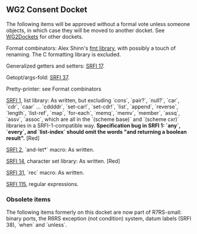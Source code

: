 == WG2 Consent Docket ==

The following items will be approved without a formal vote unless someone objects, in which case they will be moved to another docket.  See [[:WG2Dockets|WG2Dockets]] for other dockets.

Format combinators: Alex Shinn's [[http://synthcode.com/scheme/fmt/|fmt library]], with possibly a touch of renaming.  The C formatting library is excluded.

Generalized getters and setters: [[http://srfi.schemers.org/srfi-17/srfi-17.html|SRFI 17]].

Getopt/args-fold:  [[http://srfi.schemers.org/srfi-37/srfi-37.html|SRFI 37]].

Pretty-printer: see Format combinators

[[http://srfi.schemers.org/srfi-1/srfi-1.html|SRFI 1]], list library: As written, but excluding  `cons`, `pair?`, `null?`, `car`, `cdr`, `caar` ... `cddddr`, `set-car!`, `set-cdr!`, `list`, `append`, `reverse`, `length`, `list-ref`, `map`, `for-each`, `memq`, `memv`, `member`, `assq`, `assv`, `assoc`, which are all in the `(scheme base)` and `(scheme cxr)` libraries in a SRFI-1-compatible way.  '''Specification bug in SRFI 1: `any`, `every`, and `list-index` should omit the words "and returning a boolean result".'''  [Red]

[[http://srfi.schemers.org/srfi-2/srfi-2.html|SRFI 2]], `and-let*` macro: As written.

[[http://srfi.schemers.org/srfi-14/srfi-14.html|SRFI 14]], character set library: As written. [Red]

[[http://srfi.schemers.org/srfi-31/srfi-31.html|SRFI 31]], `rec` macro: As written.

[[http://srfi.schemers.org/srfi-115|SRFI 115]], regular expressions.

=== Obsolete items ===

The following items formerly on this docket are now part of R7RS-small:  binary ports, the R6RS exception (not condition) system, datum labels (SRFI 38), `when` and `unless`.